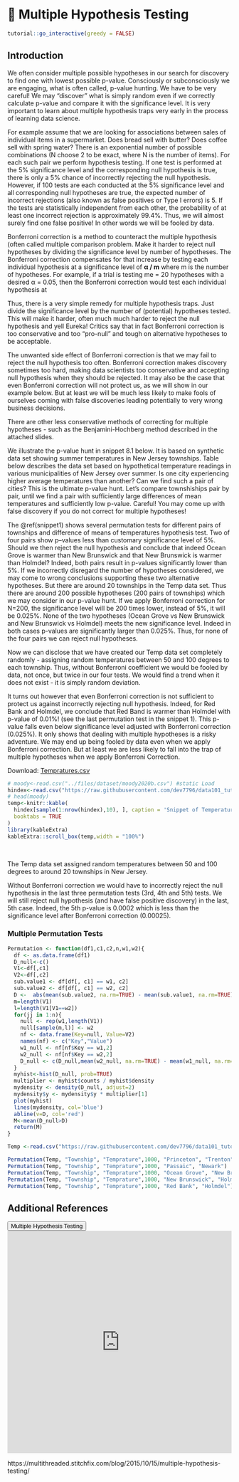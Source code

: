 # 🔖 Multiple Hypothesis Testing {#Mtest}

<script src="files/js/dcl.js"></script>
<link rel="stylesheet" href="https://maxcdn.bootstrapcdn.com/bootstrap/3.4.1/css/bootstrap.min.css">
<script src="https://maxcdn.bootstrapcdn.com/bootstrap/3.4.1/js/bootstrap.min.js"></script>
<script src="//ajax.googleapis.com/ajax/libs/jquery/1.8.3/jquery.min.js"> </script>

```r
tutorial::go_interactive(greedy = FALSE)

```

## Introduction

We often consider multiple possible hypotheses in our search for discovery  to find one with lowest possible p-value. Consciously or subconsciously we are engaging, what is often called,  p-value hunting. We have to be very careful! We may “discover” what is simply random even if we correctly calculate p-value and compare it with the significance level. It is very important to learn about multiple hypothesis traps very early in the process of learning data science.  

For example assume that we are looking for associations between sales of individual items in a supermarket.  Does bread sell with butter? Does coffee sell with spring water?  There is an exponential number of possible combinations (N choose 2 to be exact, where N is the number of items).  For each such pair we perform hypothesis testing. If one test is performed at the 5% significance level and the corresponding null hypothesis is true, there is only a 5% chance of incorrectly rejecting the null hypothesis. However, if 100 tests are each conducted at the 5% significance level and all corresponding null hypotheses are true, the expected number of incorrect rejections (also known as false positives or Type I errors) is 5. If the tests are statistically independent from each other, the probability of at least one incorrect rejection is approximately 99.4%.  Thus, we will almost surely find one false positive! In other words we will be fooled by data. 

Bonferroni correction is a method to counteract the multiple hypothesis (often called multiple comparison problem. Make it harder to reject null hypotheses by dividing the significance level by number of hypotheses. The Bonferroni correction compensates for that increase by testing each individual hypothesis at a significance level of **α / m**  where  m is the number of hypotheses. For example, if a trial is testing me = 20 hypotheses with a desired α = 0.05, then the Bonferroni correction would test each individual hypothesis at

\begin{equation}
\alpha = \frac{0.05} {20} 
       = 0.0025
\end{equation}

Thus, there is a very simple remedy for multiple hypothesis traps. Just divide the significance level by the number of (potential) hypotheses tested.  This will make it harder, often much much harder to reject the null hypothesis and yell Eureka! Critics say that in fact Bonferroni correction is too conservative and too “pro-null”  and tough on alternative hypotheses to be acceptable.  

The unwanted side effect of Bonferroni correction is that  we may  fail to reject the null hypothesis too often. Bonferroni correction makes discovery sometimes too hard, making data scientists too conservative and accepting null hypothesis when they should be rejected.  It may also be the case that even Bonferroni correction will not protect us, as we will show in our example below.  But at least we will be much less likely to  make fools of ourselves coming with false discoveries leading potentially to very wrong business decisions. 

There are other less conservative methods of correcting for multiple hypotheses - such as the Benjamini-Hochberg method described in the attached slides.

We illustrate the p-value hunt in snippet 8.1 below. It is based on synthetic data set showing summer temperatures in New Jersey townships.
Table below describes the data set based on hypothetical temperature readings in various municipalities of New Jersey over summer. Is one city experiencing higher average temperatures than another? Can we find such a pair of cities? This is the ultimate p-value hunt. Let’s compare townshiships pair by pair, until we find a pair with sufficiently large differences of mean temperatures and sufficiently low p-value. Careful! You may come up with false discovery if you do not correct for multiple hypotheses!

The \@ref(snippet1)  shows several permutation tests for different pairs of townships and difference of means of temperatures hypothesis test. Two of four pairs show p–values less than customary significance level of 5%. Should we then reject the null hypothesis and conclude that indeed Ocean Grove is warmer than New Brunswick and that New Brunswick is warmer than Holmdel? Indeed, both pairs result in p-values significantly lower than 5%. If we incorrectly disregard the number of hypotheses considered, we may come to wrong conclusions supporting these two alternative hypotheses. But there are around 20 townships in the Temp data set. Thus there are around 200 possible hypotheses (200 pairs of townships) which we may consider in our p-value hunt. If we apply Bonferroni correction for N=200, the significance level will be 200 times lower, instead of 5%, it will be 0.025%. None of the two hypotheses (Ocean Grove vs New Brunswick and New Brunswick vs Holmdel) meets the new significance level. Indeed in both cases p-values are significantly larger than 0.025%. Thus, for none of the four pairs we can reject null hypotheses.

Now we can disclose that we have created our Temp data set completely randomly - assigning random temperatures between 50 and 100 degrees to each township. Thus, without Bonferroni coefficient we would be fooled by data, not once, but twice in our four tests. We would find a trend when it does not exist - it is simply random deviation.

It turns out however that even Bonferroni correction is not sufficient to protect us against incorrectly rejecting null hypothesis. Indeed, for Red Bank and Holmdel, we conclude that Red Band is warmer than Holmdel with p-value of 0.01%! (see the last permutation test in the snippet 1). This p-value falls even below significance level adjusted with Bonferroni correction (0.025%). It only shows that dealing with multiple hypotheses is a risky adventure. We may end up being fooled by data even when we apply Bonferroni correction. But at least we are less likely to fall into the trap of multiple hypotheses when we apply Bonferroni Correction.

Download: <a href="https://raw.githubusercontent.com/dev7796/data101_tutorial/main/files/dataset/Tempratures.csv" download="Tempratures.csv">Tempratures.csv</a>

```r
# moody<-read.csv("../files/dataset/moody2020b.csv") #static Load
hindex<-read.csv("https://raw.githubusercontent.com/dev7796/data101_tutorial/main/files/dataset/Tempratures.csv") #web load
# head(moody)
temp<-knitr::kable(
  hindex[sample(1:nrow(hindex),10), ], caption = 'Snippet of Temperature Dataset',
  booktabs = TRUE
)
library(kableExtra)
kableExtra::scroll_box(temp,width = "100%")
```

<br>

The Temp data set assigned random temperatures between 50 and 100 degrees to around 20 townships in New Jersey. 

Without Bonferroni correction we would have to incorrectly reject the null hypothesis in the last three permutation tests  (3rd, 4th and 5th) tests. We will still reject null hypothesis (and have false positive discovery) in the last, 5th case. Indeed, the 5th p-value is 0.0002 which is less than the significance level after Bonferroni correction (0.00025).  

### Multiple Permutation Tests {#snippet1}

```r
Permutation <- function(df1,c1,c2,n,w1,w2){
  df <- as.data.frame(df1)
  D_null<-c()
  V1<-df[,c1]
  V2<-df[,c2]
  sub.value1 <- df[df[, c1] == w1, c2]
  sub.value2 <- df[df[, c1] == w2, c2]
  D <-  abs(mean(sub.value2, na.rm=TRUE) - mean(sub.value1, na.rm=TRUE))
  m=length(V1)
  l=length(V1[V1==w2])
  for(jj in 1:n){
    null <- rep(w1,length(V1))
    null[sample(m,l)] <- w2
    nf <- data.frame(Key=null, Value=V2)
    names(nf) <- c("Key","Value")
    w1_null <- nf[nf$Key == w1,2]
    w2_null <- nf[nf$Key == w2,2]
    D_null <- c(D_null,mean(w2_null, na.rm=TRUE) - mean(w1_null, na.rm=TRUE))
  }
  myhist<-hist(D_null, prob=TRUE)
  multiplier <- myhist$counts / myhist$density
  mydensity <- density(D_null, adjust=2)
  mydensity$y <- mydensity$y * multiplier[1]
  plot(myhist)
  lines(mydensity, col='blue')
  abline(v=D, col='red')
  M<-mean(D_null>D)
  return(M)
}
```

```r

Temp <-read.csv("https://raw.githubusercontent.com/dev7796/data101_tutorial/main/files/dataset/Tempratures.csv") #web load

Permutation(Temp, "Township", "Temprature",1000, "Princeton", "Trenton")
Permutation(Temp, "Township", "Temprature",1000, "Passaic", "Newark")
Permutation(Temp, "Township", "Temprature",1000, "Ocean Grove", "New Brunswick")
Permutation(Temp, "Township", "Temprature",1000, "New Brunswick", "Holmdel")
Permutation(Temp, "Township", "Temprature",1000, "Red Bank", "Holmdel")
```
<!--
## Snippet 1 - Benjamini-Hochberg Algorithm {#Snippet1}

```r
p<-sort(round(runif(100, min=0, max=0.05), 4))
p
p<-p+0.0003
p
#implement Benjamini-Hochberg formula
q<-rep(0.05,100)
q
r=c(1:100)
q<-round(q*r/100,4)
temp<-p<q
#Select p-values which correspond to discoveries (reject NULL)
maxindex<-max(which(temp=='TRUE'))
p[1:maxindex]
```

## Snippet 2

Happiness Index synthetic data set which is used in my slides for multiple hypotheses testing

- How to order by aggregate?

- First make a data frame out of tapply? Use  aggregate  and list functions.

```r
Hindex <-read.csv("https://raw.githubusercontent.com/dev7796/data101_tutorial/main/files/dataset/Hindex.csv") #web load

Hindex<-aggregate(Hindex$HAPPINESS, list(Hindex$COUNTRY), mean)
colnames(Hindex)<- c("Country","AverageH")
#renames columns of the Hindex data frame
colnames(Hindex)

Hindex[order(Hindex$AverageH),]
```
-->

## Additional References 

<button class="btn btn-primary" data-toggle="collapse" data-target="#MPT12"> Multiple Hypothesis Testing</button> 
<div id="MPT12" class="collapse">
<embed src="https://docs.google.com/presentation/d/1dCbhnuGMsXYJEltQXUfPhl8dCTAqJWCZ0xI-0IhnxAc/edit?usp=sharing" width="100%" height="500px"></embed>
</div>


https://multithreaded.stitchfix.com/blog/2015/10/15/multiple-hypothesis-testing/

